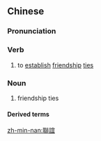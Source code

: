 {{also|联谊}}
==Chinese==
{{zh-forms|s=联谊}}

===Pronunciation===
{{zh-pron
|m=liányì
|cat=v,n
}}

===Verb===
{{zh-verb}}

# to [[establish]] [[friendship]] [[tie]]s

===Noun===
{{zh-noun}}

# friendship ties

====Derived terms====
{{zh-der|聯誼會}}

[[zh-min-nan:聯誼]]